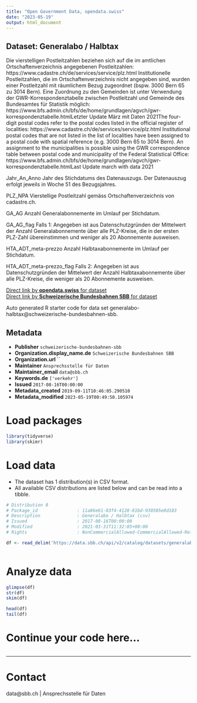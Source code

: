 ```yaml
---
title: "Open Government Data, opendata.swiss"
date: "2023-05-19"
output: html_document
---
```


## Dataset: Generalabo / Halbtax

Die vierstelligen Postleitzahlen beziehen sich auf die im amtlichen Ortschaftenverzeichnis angegebenen Postleitzahlen: https://www.cadastre.ch/de/services/service/plz.html Institutionelle Postleitzahlen, die im Ortschaftenverzeichnis nicht angegeben sind, wurden einer Postleitzahl mit räumlichem Bezug zugeordnet (bspw. 3000 Bern 65 zu 3014 Bern). Eine Zuordnung zu den Gemeinden ist unter Verwendung der GWR-Korrespondenztabelle zwischen Postleitzahl und Gemeinde des Bundesamtes für Statistik möglich: https://www.bfs.admin.ch/bfs/de/home/grundlagen/agvch/gwr-korrespondenztabelle.htmlLetzter Update März mit Daten 2021The four-digit postal codes refer to the postal codes listed in the official register of localities: https://www.cadastre.ch/de/services/service/plz.html Institutional postal codes that are not listed in the list of localities have been assigned to a postal code with spatial reference (e.g. 3000 Bern 65 to 3014 Bern). An assignment to the municipalities is possible using the GWR correspondence table between postal code and municipality of the Federal Statistical Office: https://www.bfs.admin.ch/bfs/de/home/grundlagen/agvch/gwr-korrespondenztabelle.htmlLast Update march with data 2021



Jahr_An_Anno
Jahr des
  Stichdatums des Datenauszugs. Der Datenauszug erfolgt jeweils in Woche 51 des
  Bezugsjahres.


PLZ_NPA
Vierstellige
  Postleitzahl gemäss Ortschaftenverzeichnis von cadastre.ch.


GA_AG
Anzahl
  Generalabonnemente im Umlauf per Stichdatum.


GA_AG_flag
Falls
  1: Angegeben ist aus Datenschutzgründen der Mittelwert der Anzahl
  Generalabonnemente über alle PLZ-Kreise, die in der ersten PLZ-Zahl
  übereinstimmen und weniger als 20 Abonnemente ausweisen.


HTA_ADT_meta-prezzo
Anzahl
  Halbtaxabonnemente im Umlauf per Stichdatum.


HTA_ADT_meta-prezzo_flag
Falls
  2: Angegeben ist aus Datenschutzgründen der Mittelwert der Anzahl
  Halbtaxabonnemente über alle PLZ-Kreise, die weniger als 20 Abonnemente
  ausweisen.


[Direct link by **opendata.swiss** for dataset](https://opendata.swiss/de/dataset/generalabo-halbtax1)<br>
[Direct link by **Schweizerische Bundesbahnen SBB** for dataset](https://data.sbb.ch/explore/dataset/generalabo-halbtax/)

Auto generated R starter code for data set generalabo-halbtax@schweizerische-bundesbahnen-sbb.

## Metadata

- **Publisher** `schweizerische-bundesbahnen-sbb`
- **Organization.display_name.de** `Schweizerische Bundesbahnen SBB`
- **Organization.url** ``
- **Maintainer** `Ansprechsstelle für Daten`
- **Maintainer_email** `data@sbb.ch`
- **Keywords.de** `['verkehr']`
- **Issued** `2017-08-16T00:00:00`
- **Metadata_created** `2019-09-11T10:46:05.290510`
- **Metadata_modified** `2023-05-19T00:49:50.105974`


# Load packages

```r

library(tidyverse)
library(skimr)

```

# Load data

-   The dataset has 1 distribution(s) in CSV format.
-   All available CSV distributions are listed below and can be read into a tibble.

```r

# Distribution 0
# Package_id               : 11a86e61-03f4-4128-81bd-930505e8d103
# Description              : Generalabo / Halbtax (csv)
# Issued                   : 2017-08-16T00:00:00
# Modified                 : 2021-03-31T11:32:05+00:00
# Rights                   : NonCommercialAllowed-CommercialAllowed-ReferenceRequired

df <- read_delim('https://data.sbb.ch/api/v2/catalog/datasets/generalabo-halbtax/exports/csv')



```

# Analyze data

```r

glimpse(df)
str(df)
skim(df)

head(df)
tail(df)

```

# Continue your code here...

```r

```

------------------------------------------------------------------------

# Contact

data@sbb.ch | Ansprechsstelle für Daten
